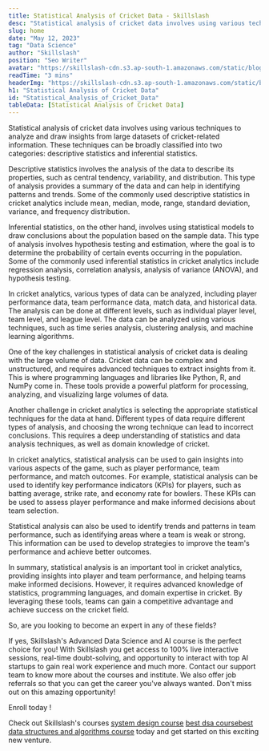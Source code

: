 ```yaml
---
title: Statistical Analysis of Cricket Data - Skillslash
desc: "Statistical analysis of cricket data involves using various techniques to analyze and draw insights from large datasets of cricket-related information. These techniques can be broadly classified into two categories: descriptive statistics and inferential statistics.... "
slug: home
date: "May 12, 2023"
tag: "Data Science"
author: "Skillslash"
position: "Seo Writer"
avatar: "https://skillslash-cdn.s3.ap-south-1.amazonaws.com/static/blog/avatar-01.webp"
readTime: "3 mins"
headerImg: "https://skillslash-cdn.s3.ap-south-1.amazonaws.com/static/blog/Analysis%2Bof%2BCricket%2BData.webp"
h1: "Statistical Analysis of Cricket Data"
id: "Statistical_Analysis_of_Cricket_Data"
tableData: [Statistical Analysis of Cricket Data]
---
```


Statistical analysis of cricket data involves using various techniques to analyze and draw insights from large datasets of cricket-related information. These techniques can be broadly classified into two categories: descriptive statistics and inferential statistics.

Descriptive statistics involves the analysis of the data to describe its properties, such as central tendency, variability, and distribution. This type of analysis provides a summary of the data and can help in identifying patterns and trends. Some of the commonly used descriptive statistics in cricket analytics include mean, median, mode, range, standard deviation, variance, and frequency distribution.

Inferential statistics, on the other hand, involves using statistical models to draw conclusions about the population based on the sample data. This type of analysis involves hypothesis testing and estimation, where the goal is to determine the probability of certain events occurring in the population. Some of the commonly used inferential statistics in cricket analytics include regression analysis, correlation analysis, analysis of variance (ANOVA), and hypothesis testing.

In cricket analytics, various types of data can be analyzed, including player performance data, team performance data, match data, and historical data. The analysis can be done at different levels, such as individual player level, team level, and league level. The data can be analyzed using various techniques, such as time series analysis, clustering analysis, and machine learning algorithms.

One of the key challenges in statistical analysis of cricket data is dealing with the large volume of data. Cricket data can be complex and unstructured, and requires advanced techniques to extract insights from it. This is where programming languages and libraries like Python, R, and NumPy come in. These tools provide a powerful platform for processing, analyzing, and visualizing large volumes of data.

Another challenge in cricket analytics is selecting the appropriate statistical techniques for the data at hand. Different types of data require different types of analysis, and choosing the wrong technique can lead to incorrect conclusions. This requires a deep understanding of statistics and data analysis techniques, as well as domain knowledge of cricket.

In cricket analytics, statistical analysis can be used to gain insights into various aspects of the game, such as player performance, team performance, and match outcomes. For example, statistical analysis can be used to identify key performance indicators (KPIs) for players, such as batting average, strike rate, and economy rate for bowlers. These KPIs can be used to assess player performance and make informed decisions about team selection.

Statistical analysis can also be used to identify trends and patterns in team performance, such as identifying areas where a team is weak or strong. This information can be used to develop strategies to improve the team's performance and achieve better outcomes.

In summary, statistical analysis is an important tool in cricket analytics, providing insights into player and team performance, and helping teams make informed decisions. However, it requires advanced knowledge of statistics, programming languages, and domain expertise in cricket. By leveraging these tools, teams can gain a competitive advantage and achieve success on the cricket field.

So, are you looking to become an expert in any of these fields?

If yes, Skillslash's Advanced Data Science and AI course is the perfect choice for you! With Skillslash you get access to 100% live interactive sessions, real-time doubt-solving, and opportunity to interact with top AI startups to gain real work experience and much more. Contact our support team to know more about the courses and institute. We also offer job referrals so that you can get the career you've always wanted. Don't miss out on this amazing opportunity!

Enroll today !

Check out Skillslash's courses [system design course](https://skillslash.com/system-design-course) [best dsa course](https://skillslash.com/best-dsa-course)[best data structures and algorithms course](https://skillslash.com/best-data-structures-algorithms-course) today and get started on this exciting new venture.
